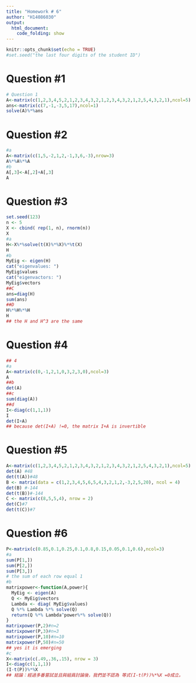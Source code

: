 ```yaml
---
title: "Homework # 6"
author: "H14086030"
output:
  html_document:
    code_folding: show
---
```


```r
knitr::opts_chunk$set(echo = TRUE)
#set.seed("the last four digits of the student ID")
```

# Question #1
```r
# Question 1
A<-matrix(c(1,2,3,4,5,2,1,2,3,4,3,2,1,2,3,4,3,2,1,2,5,4,3,2,1),ncol=5)
ans<-matrix(c(7,-1,-3,5,17),ncol=1)
solve(A)%*%ans
```

# Question #2
```r
#a
A<-matrix(c(1,5,-2,1,2,-1,3,6,-3),nrow=3)
A%*%A%*%A
#b
A[,3]<-A[,2]+A[,3]
A
```

# Question #3
```r
set.seed(123)
n <- 5
X <- cbind( rep(1, n), rnorm(n))
X
#a
H<-X%*%solve(t(X)%*%X)%*%t(X)
H
#b
MyEig <- eigen(H)
cat("eigenvalues: ")
MyEig$values
cat("eigenvactors: ")
MyEig$vectors
##C
ans=diag(H)
sum(ans)
##D
H%*%H%*%H
H
## the H and H^3 are the same
```

# Question #4
```r
## 4
#a
A<-matrix(c(0,-1,2,1,0,3,2,3,0),ncol=3)
A
##b
det(A)
##c
sum(diag(A))
##d
I<-diag(c(1,1,1))
I
det(I+A)
## because det(I+A) !=0, the matrix I+A is invertible
```

# Question #5
```r
A<-matrix(c(1,2,3,4,5,2,1,2,3,4,3,2,1,2,3,4,3,2,1,2,5,4,3,2,1),ncol=5)
det(A) #48
det(t(A))#48
B <- matrix(data = c(1,2,3,4,5,6,5,4,3,2,1,2,-3,2,5,20), ncol = 4)
det(B) #-144
det(t(B))#-144
C <- matrix(c(8,5,5,4), nrow = 2)
det(C)#7
det(t(C))#7
```

# Question #6
```r
P<-matrix(c(0.85,0.1,0.25,0.1,0.8,0.15,0.05,0.1,0.6),ncol=3)
#a
sum(P[1,])
sum(P[2,])
sum(P[3,])
# the sum of each row equal 1
#b
matrixpower<-function(A,power){
  MyEig <- eigen(A)
  Q <- MyEig$vectors
  Lambda <- diag( MyEig$values)
  Q %*% Lambda %*% solve(Q)
  return(Q %*% Lambda^power%*% solve(Q))
}
matrixpower(P,2)#n=2
matrixpower(P,3)#n=3
matrixpower(P,10)#n=10
matrixpower(P,50)#n=50
## yes it is emerging
#c
X<-matrix(c(.49,.36,.15), nrow = 3)
I<-diag(c(1,1,1))
(I-t(P))%*%X
## 結論：經過多番嘗試並且與組員討論後，我們並不認為 等式(I-t(P))%*%X =0成立。
```